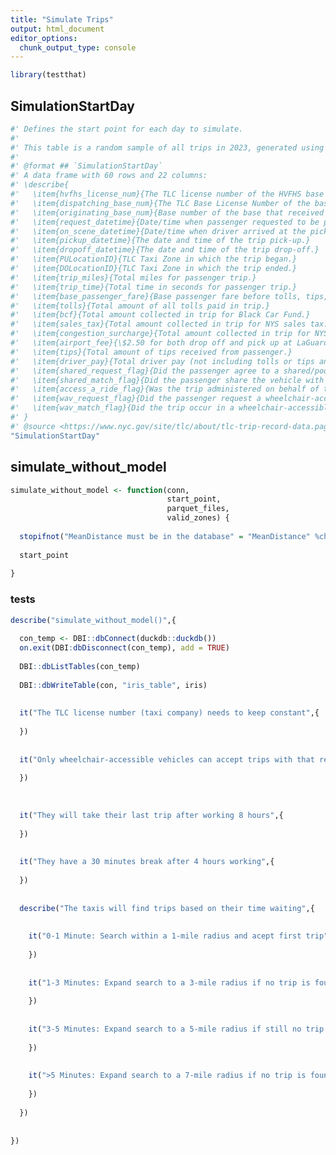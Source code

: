 ```yaml
---
title: "Simulate Trips"
output: html_document
editor_options: 
  chunk_output_type: console
---
```


```r
library(testthat)
```

## SimulationStartDay

```r
#' Defines the start point for each day to simulate.
#'
#' This table is a random sample of all trips in 2023, generated using the `reservoir` method of duckdb with a seed of 3518, as described in `vignette("02-business-understanding")`.
#'
#' @format ## `SimulationStartDay`
#' A data frame with 60 rows and 22 columns:
#' \describe{
#'   \item{hvfhs_license_num}{The TLC license number of the HVFHS base or business. See Details.}
#'   \item{dispatching_base_num}{The TLC Base License Number of the base that dispatched the trip.}
#'   \item{originating_base_num}{Base number of the base that received the original trip request.}
#'   \item{request_datetime}{Date/time when passenger requested to be picked up.}
#'   \item{on_scene_datetime}{Date/time when driver arrived at the pick-up location (Accessible Vehicles-only).}
#'   \item{pickup_datetime}{The date and time of the trip pick-up.}
#'   \item{dropoff_datetime}{The date and time of the trip drop-off.}
#'   \item{PULocationID}{TLC Taxi Zone in which the trip began.}
#'   \item{DOLocationID}{TLC Taxi Zone in which the trip ended.}
#'   \item{trip_miles}{Total miles for passenger trip.}
#'   \item{trip_time}{Total time in seconds for passenger trip.}
#'   \item{base_passenger_fare}{Base passenger fare before tolls, tips, taxes, and fees.}
#'   \item{tolls}{Total amount of all tolls paid in trip.}
#'   \item{bcf}{Total amount collected in trip for Black Car Fund.}
#'   \item{sales_tax}{Total amount collected in trip for NYS sales tax.}
#'   \item{congestion_surcharge}{Total amount collected in trip for NYS congestion surcharge.}
#'   \item{airport_fee}{\$2.50 for both drop off and pick up at LaGuardia, Newark, and John F. Kennedy airports.}
#'   \item{tips}{Total amount of tips received from passenger.}
#'   \item{driver_pay}{Total driver pay (not including tolls or tips and net of commission, surcharges, or taxes).}
#'   \item{shared_request_flag}{Did the passenger agree to a shared/pooled ride? (Y/N)}
#'   \item{shared_match_flag}{Did the passenger share the vehicle with another passenger? (Y/N)}
#'   \item{access_a_ride_flag}{Was the trip administered on behalf of the Metropolitan Transportation Authority (MTA)? (Y/N)}
#'   \item{wav_request_flag}{Did the passenger request a wheelchair-accessible vehicle (WAV)? (Y/N)}
#'   \item{wav_match_flag}{Did the trip occur in a wheelchair-accessible vehicle (WAV)? (Y/N)}
#' }
#' @source <https://www.nyc.gov/site/tlc/about/tlc-trip-record-data.page>
"SimulationStartDay"
```

## simulate_without_model

```r

simulate_without_model <- function(conn,
                                   start_point,
                                   parquet_files,
                                   valid_zones) {
  
  stopifnot("MeanDistance must be in the database" = "MeanDistance" %chin% DBI::dbListTables(conn))
  
  start_point
  
}
```

### tests

```r
describe("simulate_without_model()",{
  
  con_temp <- DBI::dbConnect(duckdb::duckdb())
  on.exit(DBI:dbDisconnect(con_temp), add = TRUE)
  
  DBI::dbListTables(con_temp)
  
  DBI::dbWriteTable(con, "iris_table", iris)
  
  
  it("The TLC license number (taxi company) needs to keep constant",{
    
  })
  
  
  it("Only wheelchair-accessible vehicles can accept trips with that request",{
    
  })
  
  
  
  it("They will take their last trip after working 8 hours",{
    
  })
  
  
  it("They have a 30 minutes break after 4 hours working",{
    
  })
  
  
  describe("The taxis will find trips based on their time waiting",{
  
      
    it("0-1 Minute: Search within a 1-mile radius and acept first trip",{
      
    })
    
    
    it("1-3 Minutes: Expand search to a 3-mile radius if no trip is found and acept first trip",{
      
    })
    
    
    it("3-5 Minutes: Expand search to a 5-mile radius if still no trip is found and acept first trip",{
      
    })
    
    
    it(">5 Minutes: Expand search to a 7-mile radius if no trip is found yet and acept first trip",{
      
    })
    
  })
  
  
})
```

